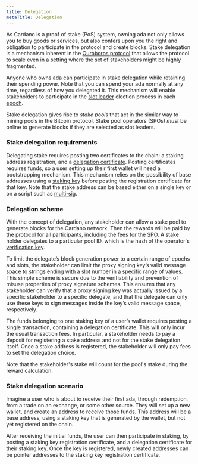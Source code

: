 ```yaml
---
title: Delegation
metaTitle: Delegation
---
```


As Cardano is a proof of stake (PoS) system, owning ada not only allows you to buy
goods or services, but also confers upon you the right and obligation to
participate in the protocol and create blocks. Stake delegation is a
mechanism inherent in the [Ouroboros protocol](https://eprint.iacr.org/2016/889.pdf) that allows the
protocol to scale even in a setting where the set of stakeholders might be highly
fragmented.

Anyone who owns ada can participate in stake delegation while
retaining their spending power. Note that you can spend your ada normally at any
time, regardless of how you delegated it. This mechanism will enable
stakeholders to participate in the [slot leader](https://docs.cardano.org/glossary#slotleader) election process in each [epoch](https://docs.cardano.org/glossary#epoch).

Stake delegation gives rise to *stake pools* that act in the similar way to
mining pools in the Bitcoin protocol. Stake pool operators (SPOs) *must* be online 
to generate blocks if they are selected as slot leaders.

### Stake delegation requirements

Delegating stake requires posting two certificates to the chain: a staking
address registration, and a [delegation certificate](https://docs.cardano.org/getting-started/operating-a-stake-pool/creating-keys-and-certificates#creatinganoperationalcertificate). Posting certificates
requires funds, so a user setting up their first wallet will need a
bootstrapping mechanism. This mechanism relies on the possibility of base
addresses using a [staking key](https://github.com/input-output-hk/cardano-rosetta/tree/master/examples#staking-key-registration-and-delegation) before posting the registration certificate for that key. Note that the stake address can be based either on a single key or on
a script such as [multi-sig](https://github.com/input-output-hk/cardano-node/blob/master/doc/reference/simple-scripts.md#multi-signature-scripts).

### Delegation scheme

With the concept of delegation, any stakeholder can allow a stake pool to
generate blocks for the Cardano network. Then the rewards will be paid by the
protocol for all participants, including the fees for the SPO. A
stake holder delegates to a particular pool ID, which is the hash of the
operator's [verification key](https://docs.cardano.org/core-concepts/cardano-keys#vrfkeys).

To limit the delegate’s block generation power to a certain range of
epochs and slots, the stakeholder can limit the proxy signing key’s valid
message space to strings ending with a slot number in a specific range of
values. This simple scheme is secure due to the verifiability and prevention of
misuse properties of proxy signature schemes. This ensures that any stakeholder
can verify that a proxy signing key was actually issued by a specific
stakeholder to a specific delegate, and that the delegate can only use these keys
to sign messages inside the key’s valid message space, respectively.

The funds belonging to one staking key of a user’s wallet requires posting a
single transaction, containing a delegation certificate. This will only incur
the usual transaction fees. In particular, a stakeholder needs to pay a deposit
for registering a stake address and not for the stake delegation itself. Once a
stake address is registered, the stakeholder will only pay fees to set the
delegation choice.

Note that the stakeholder's stake will count for the pool's stake during the
reward calculation.

### Stake delegation scenario

Imagine a user who is about to receive their first ada, through redemption, from
a trade on an exchange, or some other source. They will set up a new wallet, and
create an address to receive those funds. This address will be
a base address, using a staking key that is generated by the wallet, but not yet
registered on the chain.

After receiving the initial funds, the user can then participate in staking, by
posting a staking key registration certificate, and a delegation
certificate for their staking key. Once the key is registered, newly created
addresses can be pointer addresses to the staking key registration certificate.
